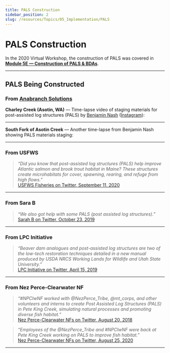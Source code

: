```yaml
---
title: PALS Construction
sidebar_position: 2
slug: /resources/Topics/05_Implementation/PALS
---
```


# PALS Construction

In the 2020 Virtual Workshop, the construction of PALS was covered in  
[**Module 5E — Construction of PALS & BDAs**](/workshops/2020/SGI/Modules/module5#e-construction-of-pals--bdas).

---

## PALS Being Constructed

### From [Anabranch Solutions](http://anabranchsolutions.com)

**Charley Creek (Asotin, WA)** — Time-lapse video of staging materials for post-assisted log structures (PALS) by [Benjamin Nash](http://www.anabranchsolutions.com/benjamin-nash.html) ([Instagram](https://www.instagram.com/sarcastic_nash/)):

<YouTubeEmbed videoId="_AJpBHxkzoI" title="Charley Creek PALS" width={560} height={315} />

---

**South Fork of Asotin Creek** — Another time-lapse from Benjamin Nash showing PALS materials staging:

<YouTubeEmbed videoId="VrtOg0hMhw0" title="South Fork PALS" width={560} height={315} />

---

### From USFWS

> *“Did you know that post-assisted log structures (PALS) help improve Atlantic salmon and brook trout habitat in Maine? These structures create microhabitats for cover, spawning, rearing, and refuge from high flows.”*  
> [USFWS Fisheries on Twitter, September 11, 2020](https://twitter.com/USFWSFisheries/status/1304540312392609792)

---

### From Sara B

> *“We also got help with some PALS (post assisted log structures).”*  
> [Sarah B on Twitter, October 23, 2019](https://twitter.com/saugep_sarah/status/1187004260795539457)

---

### From LPC Initiative

> *“Beaver dam analogues and post-assisted log structures are two of the low-tech restoration techniques detailed in a new manual produced by USDA NRCS Working Lands for Wildlife and Utah State University.”*  
> [LPC Initiative on Twitter, April 15, 2019](https://twitter.com/LPCInitiative/status/1117860900633968642)

---

### From Nez Perce-Clearwater NF

> *“#NPClwNF worked with @NezPerce_Tribe, @mt_corps, and other volunteers and interns to create Post Assisted Log Structures (PALS) in Pete King Creek, simulating natural processes and promoting diverse fish habitat.”*  
> [Nez Perce-Clearwater NFs on Twitter, August 20, 2018](https://twitter.com/NPClwNFs/status/1031622060370321408)

> *“Employees of the @NezPerce_Tribe and #NPClwNF were back at Pete King Creek working on PALS to improve fish habitat.”*  
> [Nez Perce-Clearwater NFs on Twitter, August 25, 2020](https://twitter.com/NPClwNFs/status/1298310793839009792)

---

